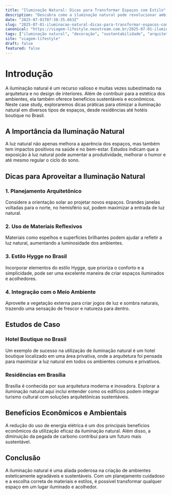 ```yaml
---
title: "Iluminação Natural: Dicas para Transformar Espaços com Estilo"
description: "Descubra como a iluminação natural pode revolucionar ambientes, trazendo benefícios estéticos e sustentáveis, com dicas práticas e estudos de caso."
date: "2025-07-01T07:38:35.663Z"
slug: "2025-07-01-iluminacao-natural-dicas-para-transformar-espacos-com-estilo"
canonical: "https://viagem-lifestyle.neostream.com.br/2025-07-01-iluminacao-natural-dicas-para-transformar-espacos-com-estilo"
tags: ["iluminação natural", "decoração", "sustentabilidade", "arquitetura", "design de interiores"]
site: "viagem-lifestyle"
draft: false
featured: false
---
```


# Introdução
A iluminação natural é um recurso valioso e muitas vezes subestimado na arquitetura e no design de interiores. Além de contribuir para a estética dos ambientes, ela também oferece benefícios sustentáveis e econômicos. Neste case study, exploraremos dicas práticas para otimizar a iluminação natural em diversos tipos de espaços, desde residências até hotéis boutique no Brasil.

## A Importância da Iluminação Natural
A luz natural não apenas melhora a aparência dos espaços, mas também tem impactos positivos na saúde e no bem-estar. Estudos indicam que a exposição à luz natural pode aumentar a produtividade, melhorar o humor e até mesmo regular o ciclo do sono.

## Dicas para Aproveitar a Iluminação Natural
### 1. Planejamento Arquitetônico
Considere a orientação solar ao projetar novos espaços. Grandes janelas voltadas para o norte, no hemisfério sul, podem maximizar a entrada de luz natural.

### 2. Uso de Materiais Reflexivos
Materiais como espelhos e superfícies brilhantes podem ajudar a refletir a luz natural, aumentando a luminosidade dos ambientes.

### 3. Estilo Hygge no Brasil
Incorporar elementos do estilo Hygge, que prioriza o conforto e a simplicidade, pode ser uma excelente maneira de criar espaços iluminados e acolhedores.

### 4. Integração com o Meio Ambiente
Aproveite a vegetação externa para criar jogos de luz e sombra naturais, trazendo uma sensação de frescor e natureza para dentro.

## Estudos de Caso
### Hotel Boutique no Brasil
Um exemplo de sucesso na utilização de iluminação natural é um hotel boutique localizado em uma área privativa, onde a arquitetura foi pensada para maximizar a luz natural em todos os ambientes comuns e privativos.

### Residências em Brasília
Brasília é conhecida por sua arquitetura moderna e inovadora. Explorar a iluminação natural aqui inclui entender como os edifícios podem integrar turismo cultural com soluções arquitetônicas sustentáveis.

## Benefícios Econômicos e Ambientais
A redução do uso de energia elétrica é um dos principais benefícios econômicos da utilização eficaz da iluminação natural. Além disso, a diminuição da pegada de carbono contribui para um futuro mais sustentável.

## Conclusão
A iluminação natural é uma aliada poderosa na criação de ambientes esteticamente agradáveis e sustentáveis. Com um planejamento cuidadoso e a escolha correta de materiais e estilos, é possível transformar qualquer espaço em um lugar iluminado e acolhedor.